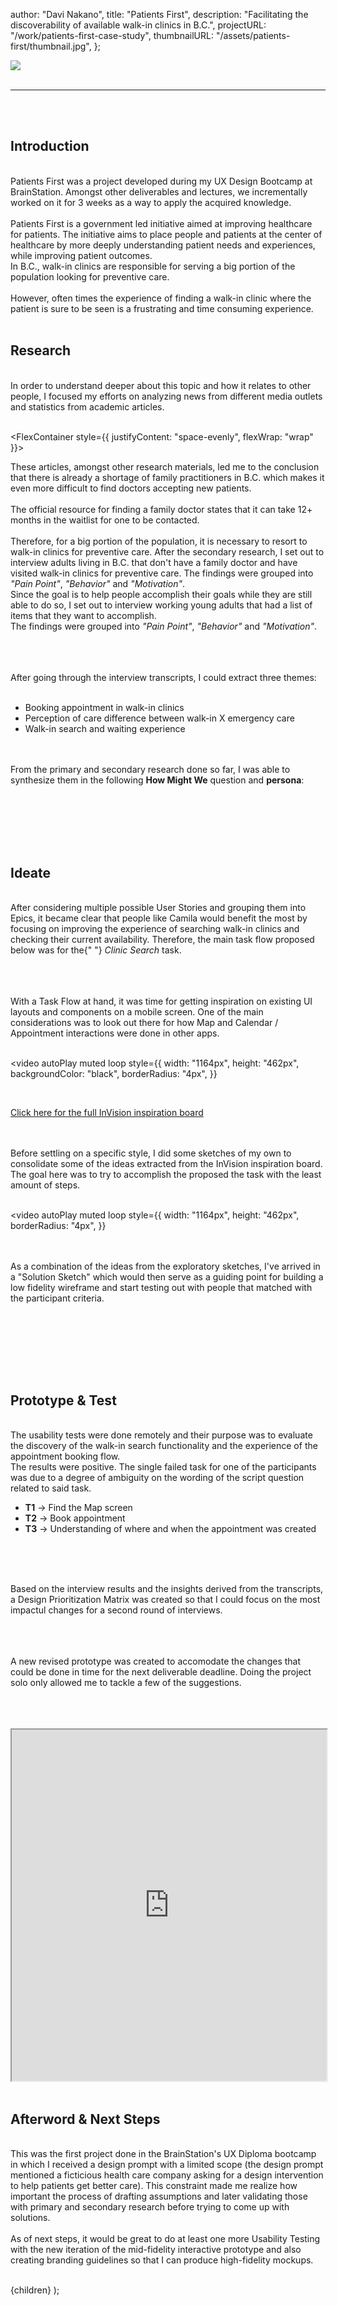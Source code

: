 
  author: "Davi Nakano",
  title: "Patients First",
  description:
    "Facilitating the discoverability of available walk-in clinics in B.C.",
  projectURL: "/work/patients-first-case-study",
  thumbnailURL: "/assets/patients-first/thumbnail.jpg",
};

<Image src="/assets/patients-first/banner.jpg" width={1100} height={410} />

<br />
<br />

<ProjectSummary
  role="UX Researcher, UX Designer"
  process="Ideate, Empathize, Prototype, User Test"
  duration="4 Weeks"
  tools="Figma, InVision"
/>

---

<br />
<br />

## Introduction

<br />

<CaseStudyParagraph>
  Patients First was a project developed during my UX Design Bootcamp at
  BrainStation. Amongst other deliverables and lectures, we incrementally worked
  on it for 3 weeks as a way to apply the acquired knowledge. <br />
  <br />
</CaseStudyParagraph>

<CaseStudyParagraph>
  Patients First is a government led initiative aimed at improving healthcare
  for patients. The initiative aims to place people and patients at the center
  of healthcare by more deeply understanding patient needs and experiences,
  while improving patient outcomes.
  <br />
  In B.C., walk-in clinics are responsible for serving a big portion of the
  population looking for preventive care.
  <br />
  <br />
  However, often times the experience of finding a walk-in clinic where the patient
  is sure to be seen is a frustrating and time consuming experience.
</CaseStudyParagraph>

<br />
<br />

## Research

<br />

<CaseStudyParagraph>
  In order to understand deeper about this topic and how it relates to other
  people, I focused my efforts on analyzing news from different media outlets
  and statistics from academic articles.
</CaseStudyParagraph>

<br />
<br />

<FlexContainer style={{ justifyContent: "space-evenly", flexWrap: "wrap" }}>
  <BigStats
    title="24,546"
    description="people moved to B.C. in the first two quarters of 2021"
    sourceURL="https://dailyhive.com/vancouver/canada-interprovincial-migration-statistics-october-2021"
  />
  <BigStats
    title="6,943"
    description="currently active family practitioners"
    sourceURL="https://www.cpsbc.ca/files/pdf/2020-21-Annual-Report.pdf"
  />
</FlexContainer>

<CaseStudyParagraph>
  These articles, amongst other research materials, led me to the conclusion
  that there is already a shortage of family practitioners in B.C. which makes
  it even more difficult to find doctors accepting new patients.
  <br />
  <br />
  The official resource for finding a family doctor states that it can take 12+ months
  in the waitlist for one to be contacted.
  <br />
  <br />
  Therefore, for a big portion of the population, it is necessary to resort to
  walk-in clinics for preventive care. After the secondary research, I set out
  to interview adults living in B.C. that don't have a family doctor and have
  visited walk-in clinics for preventive care. The findings were grouped into
  <i>"Pain Point"</i>, <i>"Behavior"</i> and <i>"Motivation"</i>.
</CaseStudyParagraph>

<br />

<CaseStudyParagraph>
  Since the goal is to help people accomplish their goals while they are still
  able to do so, I set out to interview working young adults that had a list of
  items that they want to accomplish. <br /> The findings were grouped into
  <i>"Pain Point"</i>, <i>"Behavior"</i> and <i>"Motivation"</i>.
</CaseStudyParagraph>

<br />
<br />

<CaseStudyImage
  src="/assets/patients-first/interview-post-its.jpg"
  width={1856}
  height={745}
/>

<br />
<br />

<CaseStudyParagraph>
  After going through the interview transcripts, I could extract three themes:
</CaseStudyParagraph>

<br />
<br />

- Booking appointment in walk-in clinics
- Perception of care difference between walk-in X emergency care
- Walk-in search and waiting experience

<br />
<br />

<CaseStudyParagraph>
  From the primary and secondary research done so far, I was able to synthesize
  them in the following <b>How Might We</b> question and <b>persona</b>:
</CaseStudyParagraph>

<br />
<br />

<BigImpactulText text="How might we improve the access to quality walk-in clinic experiences for the adult population of B.C. that don’t yet have a family doctor when seeking for preventive care?" />

<br />
<br />

<CaseStudyImage
  src="/assets/patients-first/persona.jpg"
  width={924}
  height={520}
/>

<br />
<br />

## Ideate

<br />

<CaseStudyParagraph>
  After considering multiple possible User Stories and grouping them into Epics,
  it became clear that people like Camila would benefit the most by focusing on
  improving the experience of searching walk-in clinics and checking their
  current availability. Therefore, the main task flow proposed below was for the{" "}
  <i>Clinic Search</i> task.
</CaseStudyParagraph>

<br />
<br />

<CaseStudyImage
  src="/assets/patients-first/task-flow.jpg"
  width={1920}
  height={1080}
/>

<br />
<br />

<CaseStudyParagraph>
  With a Task Flow at hand, it was time for getting inspiration on existing UI
  layouts and components on a mobile screen. One of the main considerations was
  to look out there for how Map and Calendar / Appointment interactions were
  done in other apps.
</CaseStudyParagraph>

<br />
<br />

<video
  autoPlay
  muted
  loop
  style={{
    width: "1164px",
    height: "462px",
    backgroundColor: "black",
    borderRadius: "4px",
  }}
>
  <source src="https://res.cloudinary.com/jammingtogether/video/upload/v1642716937/patients-first-moodboard_1.mp4" />
</video>

<br />

<p style={{ textAlign: "center" }}>
  <a
    href="https://projects.invisionapp.com/boards/QE435TLGNBK/"
    rel="noreferrer"
    target="_blank"
  >
    Click here for the full InVision inspiration board
  </a>
</p>

<br />
<br />

<CaseStudyParagraph>
  Before settling on a specific style, I did some sketches of my own to
  consolidate some of the ideas extracted from the InVision inspiration board.
  The goal here was to try to accomplish the proposed the task with the least
  amount of steps.
</CaseStudyParagraph>

<br />
<br />

<video
  autoPlay
  muted
  loop
  style={{
    width: "1164px",
    height: "462px",
    borderRadius: "4px",
  }}
>
  <source src="https://res.cloudinary.com/jammingtogether/video/upload/v1642717850/patients-first-exploratory-sketches.mp4" />
</video>

<br />
<br />

<CaseStudyParagraph>
  As a combination of the ideas from the exploratory sketches, I've arrived in a
  "Solution Sketch" which would then serve as a guiding point for building a low
  fidelity wireframe and start testing out with people that matched with the
  participant criteria.
</CaseStudyParagraph>

<br />
<br />

<CaseStudyImage
  src="/assets/patients-first/solution-sketches.jpg"
  width={1049}
  height={787}
/>

<br />
<br />

<CaseStudyImage
  src="/assets/patients-first/prototype-1.jpg"
  width={1782}
  height={1692}
/>

<br />
<br />

## Prototype & Test

<br />

<CaseStudyParagraph>
  The usability tests were done remotely and their purpose was to evaluate the
  discovery of the walk-in search functionality and the experience of the
  appointment booking flow.
  <br />
  The results were positive. The single failed task for one of the participants
  was due to a degree of ambiguity on the wording of the script question related
  to said task.
</CaseStudyParagraph>

<br />

- **T1** -> Find the Map screen
- **T2** -> Book appointment
- **T3** -> Understanding of where and when the appointment was created

<br />

<CaseStudyImage
  src="/assets/patients-first/interview-results-1.jpg"
  width={1100}
  height={562}
/>

<br />
<br />

<CaseStudyParagraph>
  Based on the interview results and the insights derived from the transcripts,
  a Design Prioritization Matrix was created so that I could focus on the most
  impactul changes for a second round of interviews.
</CaseStudyParagraph>

<br />
<br />

<CaseStudyImage
  src="/assets/patients-first/design-prioritization.jpg"
  width={1920}
  height={1080}
/>

<br />
<br />

<CaseStudyParagraph>
  A new revised prototype was created to accomodate the changes that could be
  done in time for the next deliverable deadline. Doing the project solo only
  allowed me to tackle a few of the suggestions.
</CaseStudyParagraph>

<br />
<br />

<CaseStudyImage
  src="/assets/patients-first/prototype-2.jpg"
  width={2056}
  height={1566}
/>

<br />
<br />

<iframe
  style={{ border: "1px solid rgba(0, 0, 0, 0.1);" }}
  width="100%"
  height="562"
  src="https://www.figma.com/embed?embed_host=share&url=https%3A%2F%2Fwww.figma.com%2Fproto%2FIsM0oRiMxporrUDn0tJm2X%2F%255BUnit-2-Part-3%255D-Medium-Fidelity-Prototype%3Fnode-id%3D85%253A767%26scaling%3Dscale-down%26page-id%3D82%253A766%26starting-point-node-id%3D85%253A767%26hotspot-hints%3D0"
  allowfullscreen
></iframe>

<br />
<br />

## Afterword & Next Steps

<br />

<CaseStudyParagraph>
  This was the first project done in the BrainStation's UX Diploma bootcamp in
  which I received a design prompt with a limited scope (the design prompt
  mentioned a ficticious health care company asking for a design intervention to
  help patients get better care). This constraint made me realize how important
  the process of drafting assumptions and later validating those with primary
  and secondary research before trying to come up with solutions.
  <br />
  <br />
  As of next steps, it would be great to do at least one more Usability Testing with
  the new iteration of the mid-fidelity interactive prototype and also creating branding
  guidelines so that I can produce high-fidelity mockups.
</CaseStudyParagraph>

<br />
<br />

  <CaseStudyLayout meta={meta}>{children}</CaseStudyLayout>
);
